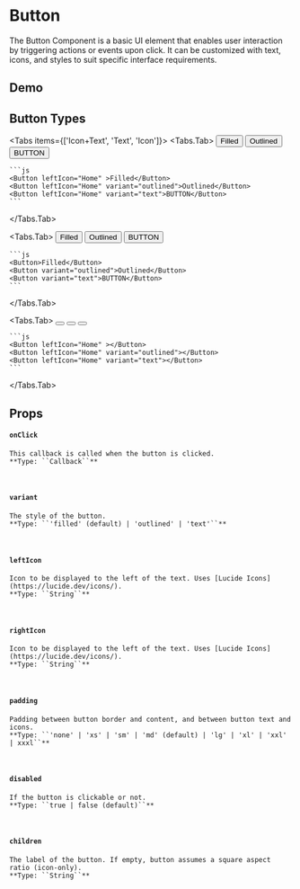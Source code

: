 
# Button
The Button Component is a basic UI element that enables user interaction by triggering actions or events upon click. It can be customized with text, icons, and styles to suit specific interface requirements.

## Demo
 
<ButtonEditor />

## Button Types
<Tabs items={['Icon+Text', 'Text', 'Icon']}>
  <Tabs.Tab>
    <WuiApp>
      <Container paddingVer="md" gap="sm" justify="space-evenly" direction="row">
          <Button leftIcon="Home" >Filled</Button>
          <Button leftIcon="Home" variant="outlined">Outlined</Button>
          <Button leftIcon="Home" variant="text">BUTTON</Button>
      </Container>
    </WuiApp>

    ```js
    <Button leftIcon="Home" >Filled</Button>
    <Button leftIcon="Home" variant="outlined">Outlined</Button>
    <Button leftIcon="Home" variant="text">BUTTON</Button>
    ```
  </Tabs.Tab>

  <Tabs.Tab>
    <WuiApp>
      <Container paddingVer="md" gap="sm" justify="space-evenly" direction="row">
          <Button>Filled</Button>
          <Button variant="outlined">Outlined</Button>
          <Button variant="text">BUTTON</Button>
      </Container>
    </WuiApp>

    ```js
    <Button>Filled</Button>
    <Button variant="outlined">Outlined</Button>
    <Button variant="text">BUTTON</Button>
    ```
  </Tabs.Tab>
  
  <Tabs.Tab>
    <WuiApp>
      <Container paddingVer="md" gap="sm" justify="space-evenly" direction="row">
          <Button leftIcon="Home" ></Button>
          <Button leftIcon="Home" variant="outlined"></Button>
          <Button leftIcon="Home" variant="text"></Button>
      </Container>
    <WuiApp>

    ```js
    <Button leftIcon="Home" ></Button>
    <Button leftIcon="Home" variant="outlined"></Button>
    <Button leftIcon="Home" variant="text"></Button>
    ```
  </Tabs.Tab>
</Tabs>


## Props
  #### ``onClick``
    This callback is called when the button is clicked.  
    **Type: ``Callback``**  
  <br />

  #### ``variant``
    The style of the button.  
    **Type: ``'filled' (default) | 'outlined' | 'text'``**  
  <br />

  #### ``leftIcon``
    Icon to be displayed to the left of the text. Uses [Lucide Icons](https://lucide.dev/icons/).  
    **Type: ``String``**
  <br />

  #### ``rightIcon``  
    Icon to be displayed to the left of the text. Uses [Lucide Icons](https://lucide.dev/icons/).  
    **Type: ``String``**
  <br />

  #### ``padding``
    Padding between button border and content, and between button text and icons.  
    **Type: ``'none' | 'xs' | 'sm' | 'md' (default) | 'lg' | 'xl' | 'xxl' | xxxl``**
  <br />

  #### ``disabled``
    If the button is clickable or not.  
    **Type: ``true | false (default)``**
  <br />

  #### ``children``
    The label of the button. If empty, button assumes a square aspect ratio (icon-only).  
    **Type: ``String``**